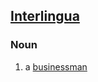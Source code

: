 ==[[Interlingua]]==

===Noun===
{{infl|ia|noun|head=[[homine]] [[de]] [[negotios]]}}

# a [[businessman]]